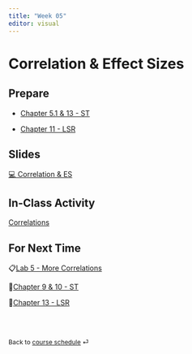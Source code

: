 ```yaml
---
title: "Week 05"
editor: visual
---
```


# Correlation & Effect Sizes

## Prepare

-   [Chapter 5.1 & 13 - ST](https://statsthinking21.github.io/statsthinking21-core-site/){target="_blank"}

-   [Chapter 11 - LSR](https://learningstatisticswithr.com/book/){target="_blank"}

## Slides

[💻 Correlation & ES](../slides/lec-5_correlation.html){target="_blank"}

## In-Class Activity

[Correlations](../class-activities/wk5_cor.html){target="_blank"}

## For Next Time

📋[Lab 5 - More Correlations](../labs/lab-5_cor.html)

📖[Chapter 9 & 10 - ST](https://statsthinking21.github.io/statsthinking21-core-site/){target="_blank"}

📖[Chapter 13 - LSR](https://learningstatisticswithr.com/book/){target="_blank"}

<br><br>

::: {style="font-size: 0.875em;"}
Back to [course schedule](/ "Course schedule") ⏎
:::
